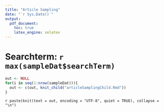 ```yaml
---
title: "Article Sampling"
date: "`r Sys.Date()`"
output:
  pdf_document:
    toc: true
    latex_engine: xelatex
---
```


\clearpage

# Searchterm: `r max(sampleDat$searchTerm)`

```r
out <- NULL
for(i in seq(1:nrow(sampleDat))){
  out <- c(out, knit_child("articleSamplingChild.Rmd"))
}
```
`r paste(knit(text = out, encoding = "UTF-8", quiet = TRUE), collapse = "\n")`